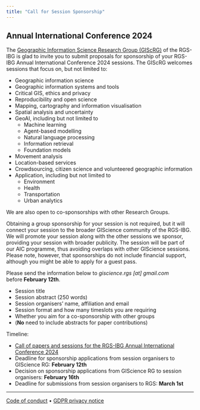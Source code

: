 ```yaml
---
title: "Call for Session Sponsorship"
---
```


## Annual International Conference 2024

The [Geographic Information Science Research Group (GIScRG)](https://eur03.safelinks.protection.outlook.com/?url=https%3A%2F%2Fgeoinfo.science%2F&data=05%7C02%7Cs.desabbata%40leicester.ac.uk%7Cd842399ccbec425872c008dc1682b0ad%7Caebecd6a31d44b0195ce8274afe853d9%7C0%7C1%7C638409997773841727%7CUnknown%7CTWFpbGZsb3d8eyJWIjoiMC4wLjAwMDAiLCJQIjoiV2luMzIiLCJBTiI6Ik1haWwiLCJXVCI6Mn0%3D%7C3000%7C%7C%7C&sdata=lgFXMBE5pvOu7ZFADxuNko7ZPeqQVDIVWukwjFqsABk%3D&reserved=0) of the RGS-IBG is glad to invite you to submit proposals for sponsorship of your RGS-IBG Annual International Conference 2024 sessions. The GIScRG welcomes sessions that focus on, but not limited to:

- Geographic information science 
- Geographic information systems and tools
- Critical GIS, ethics and privacy
- Reproducibility and open science
- Mapping, cartography and information visualisation
- Spatial analysis and uncertainty
- GeoAI, including but not limited to
    - Machine learning
    - Agent-based modelling
    - Natural language processing
    - Information retrieval
    - Foundation models 
- Movement analysis
- Location-based services
- Crowdsourcing, citizen science and volunteered geographic information
- Application, including but not limited to
    - Environment
    - Health
    - Transportation
    - Urban analytics

We are also open to co-sponsorships with other Research Groups.

Obtaining a group sponsorship for your session is not required, but it will connect your session to the broader GIScience community of the RGS-IBG. We will promote your session along with the other sessions we sponsor, providing your session with broader publicity. The session will be part of our AIC programme, thus avoiding overlaps with other GIScience sessions. Please note, however, that sponsorships do not include financial support, although you might be able to apply for a guest pass.

Please send the information below to _giscience.rgs \[at\] gmail.com_ before **February 12th**.

- Session title
- Session abstract (250 words)
- Session organisers’ name, affiliation and email
- Session format and how many timeslots you are requiring
- Whether you aim for a co-sponsorship with other groups
- (**No** need to include abstracts for paper contributions)

Timeline:

- [Call of papers and sessions for the RGS-IBG Annual International Conference 2024](https://eur03.safelinks.protection.outlook.com/?url=https%3A%2F%2Fwww.rgs.org%2Fresearch%2Fannual-international-conference%2Fcall-for-sessions-papers-and-posters&data=05%7C02%7Cs.desabbata%40leicester.ac.uk%7Cd842399ccbec425872c008dc1682b0ad%7Caebecd6a31d44b0195ce8274afe853d9%7C0%7C1%7C638409997773841727%7CUnknown%7CTWFpbGZsb3d8eyJWIjoiMC4wLjAwMDAiLCJQIjoiV2luMzIiLCJBTiI6Ik1haWwiLCJXVCI6Mn0%3D%7C3000%7C%7C%7C&sdata=DkWqmIAommjJs5Xx4BIc4T3zj8yyent%2BUv6UtWeGnMI%3D&reserved=0)
- Deadline for sponsorship applications from session organisers to GIScience RG: **February 12th**
- Decision on sponsorship applications from GIScience RG to session organisers: **February 16th**
- Deadline for submissions from session organisers to RGS: **March 1st**


* * *

[Code of conduct](https://www.rgs.org/about/the-society/governance/code-of-conduct/) • [GDPR privacy notice](https://www.rgs.org/privacy-notice/)
